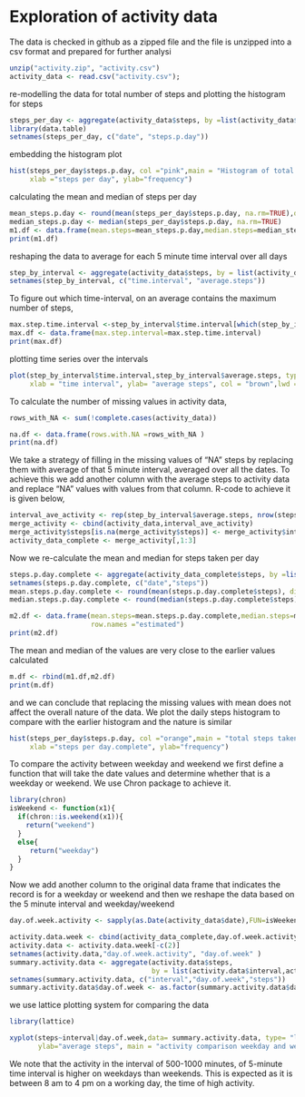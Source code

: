 Exploration of activity data
========================================================

The data is checked in github as a zipped file and the file is unzipped into a csv format and prepared for further analysi


```r
unzip("activity.zip", "activity.csv")
activity_data <- read.csv("activity.csv");

```
re-modelling the data for total number of steps and plotting the histogram for steps
```r
steps_per_day <- aggregate(activity_data$steps, by =list(activity_data$date), FUN=sum)
library(data.table)
setnames(steps_per_day, c("date", "steps.p.day"))
```
embedding the histogram plot 

```r
hist(steps_per_day$steps.p.day, col ="pink",main = "Histogram of total steps taken per day",
     xlab ="steps per day", ylab="frequency")

```

calculating the mean and median of steps per day

```r
mean_steps.p.day <- round(mean(steps_per_day$steps.p.day, na.rm=TRUE),digits=1)
median_steps.p.day <- median(steps_per_day$steps.p.day, na.rm=TRUE)
m1.df <- data.frame(mean.steps=mean_steps.p.day,median.steps=median_steps.p.day, row.names ="original")
print(m1.df)
```


reshaping the data to average for each 5 minute time interval over all days
```r
step_by_interval <- aggregate(activity_data$steps, by = list(activity_data$interval), FUN= mean, na.rm=TRUE)
setnames(step_by_interval, c("time.interval", "average.steps"))
```
To figure out which time-interval, on an average contains the maximum number of steps,
```r
max.step.time.interval <-step_by_interval$time.interval[which(step_by_interval$average.steps==max(step_by_interval$average.steps))]
max.df <- data.frame(max.step.interval=max.step.time.interval)
print(max.df)
```

plotting time series over the intervals

```r
plot(step_by_interval$time.interval,step_by_interval$average.steps, type="l",main = "time-series plot of average activity",
     xlab = "time interval", ylab= "average steps", col = "brown",lwd =3.0)
```
To calculate the number of missing values in activity data,
```r
rows_with_NA <- sum(!complete.cases(activity_data))

na.df <- data.frame(rows.with.NA =rows_with_NA )
print(na.df)
```

We take a strategy of filling in the missing values of "NA" steps by replacing them with average of that 5 minute interval, averaged over all the dates. To achieve this we add another column with the average steps to activity data and replace "NA" values with values from that column. R-code to achieve it is given below,
```r
interval_ave_activity <- rep(step_by_interval$average.steps, nrow(steps_per_day))
merge_activity <- cbind(activity_data,interval_ave_activity)
merge_activity$steps[is.na(merge_activity$steps)] <- merge_activity$interval_ave_activity[is.na(merge_activity$steps)]
activity_data_complete <- merge_activity[,1:3]
```
Now we re-calculate the mean and median for steps taken per day
```r
steps.p.day.complete <- aggregate(activity_data_complete$steps, by =list(activity_data_complete$date), FUN=sum)
setnames(steps.p.day.complete, c("date","steps"))
mean.steps.p.day.complete <- round(mean(steps.p.day.complete$steps), digits=1)
median.steps.p.day.complete <- round(median(steps.p.day.complete$steps),digits=1)

m2.df <- data.frame(mean.steps=mean.steps.p.day.complete,median.steps=median.steps.p.day.complete, 
                    row.names ="estimated")
print(m2.df)

```
The mean and median of the values are very close to the earlier values calculated 
```r
m.df <- rbind(m1.df,m2.df)
print(m.df)
```
and we can conclude that replacing the missing values with mean does not affect the overall nature of the data. We plot the daily steps histogram to compare with the earlier histogram and the nature is similar

```r
hist(steps_per_day$steps.p.day, col ="orange",main = "total steps taken per day..no missing values",
     xlab ="steps per day.complete", ylab="frequency")
```
To compare the activity between weekday and weekend we first define a function that will take the date values and determine whether that is a weekday or weekend. We use Chron package to achieve it.
```r
library(chron)
isWeekend <- function(x1){
  if(chron::is.weekend(x1)){
    return("weekend")
  }
  else{
     return("weekday")
  }
}
```
Now we add another column to the original data frame that indicates the record is for a weekday or weekend and then we reshape the data based on the 5 minute interval and weekday/weekend
```r
day.of.week.activity <- sapply(as.Date(activity_data$date),FUN=isWeekend )

activity.data.week <- cbind(activity_data_complete,day.of.week.activity)
activity.data <- activity.data.week[-c(2)]
setnames(activity.data,"day.of.week.activity", "day.of.week" )
summary.activity.data <- aggregate(activity.data$steps, 
                                   by = list(activity.data$interval,activity.data$day.of.week), FUN=mean)
setnames(summary.activity.data, c("interval","day.of.week","steps"))
summary.activity.data$day.of.week <- as.factor(summary.activity.data$day.of.week)
```
we use lattice plotting system for comparing the data
```r
library(lattice)
```

```r
xyplot(steps~interval|day.of.week,data= summary.activity.data, type= "l",layout=c(1,2), xlab="interval", 
       ylab="average steps", main = "activity comparison weekday and weekend")
```
We note that the activity in the interval of 500-1000 minutes, of 5-minute time interval is higher on weekdays than 
weekends. This is expected as it is between 8 am to 4 pm on a working day, the time of high activity.

